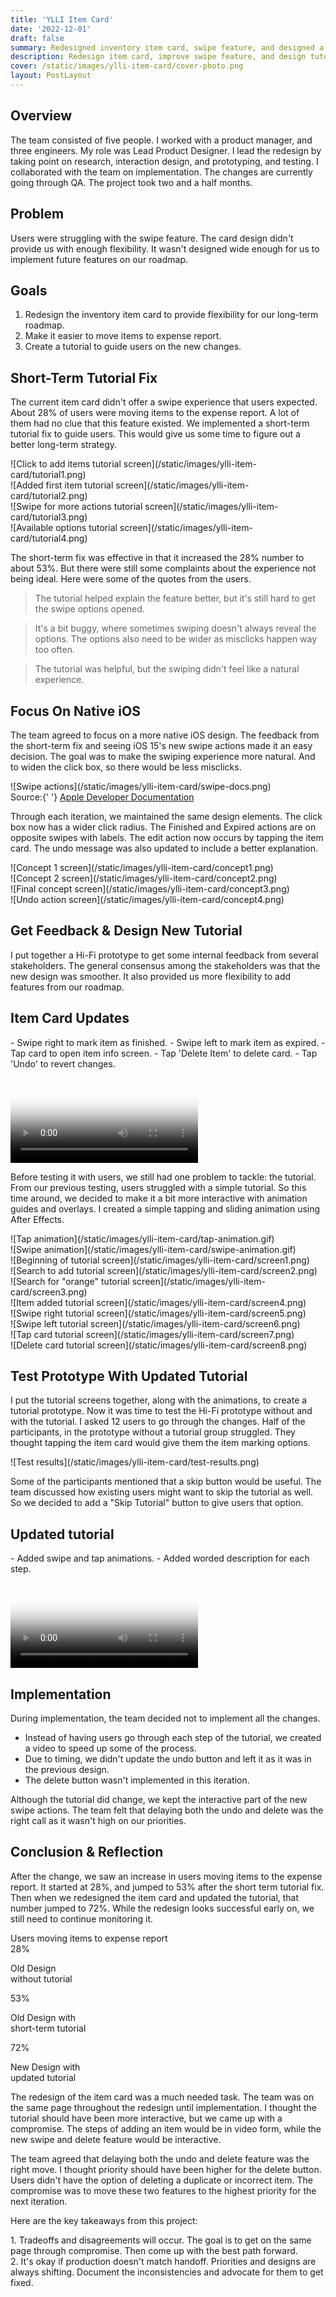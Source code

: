 ```yaml
---
title: 'YLLI Item Card'
date: '2022-12-01'
draft: false
summary: Redesigned inventory item card, swipe feature, and designed a tutorial for new changes.
description: Redesign item card, improve swipe feature, and design tutorial.
cover: /static/images/ylli-item-card/cover-photo.png
layout: PostLayout
---
```


<TOCInline toc={props.toc} asDisclosure />

## Overview

The team consisted of five people. I worked with a product manager, and three engineers. My role was Lead Product Designer. I lead the redesign by taking point on research, interaction design, and prototyping, and testing. I collaborated with the team on implementation. The changes are currently going through QA. The project took two and a half months.

## Problem

Users were struggling with the swipe feature. The card design didn't provide us with enough flexibility. It wasn't designed wide enough for us to implement future features on our roadmap.

## Goals

1. Redesign the inventory item card to provide flexibility for our long-term roadmap.
2. Make it easier to move items to expense report. 
3. Create a tutorial to guide users on the new changes.

## Short-Term Tutorial Fix

The current item card didn't offer a swipe experience that users expected. About 28% of users were moving items to the expense report. A lot of them had no clue that this feature existed. We implemented a short-term tutorial fix to guide users. This would give us some time to figure out a better long-term strategy.

<div className="projectImageGrid">
  <div className="imageProp">
    ![Click to add items tutorial screen](/static/images/ylli-item-card/tutorial1.png)
  </div>
  <div className="imageProp">
    ![Added first item tutorial screen](/static/images/ylli-item-card/tutorial2.png)
  </div>
  <div className="imageProp">
    ![Swipe for more actions tutorial screen](/static/images/ylli-item-card/tutorial3.png)
  </div>
  <div className="imageProp">
    ![Available options tutorial screen](/static/images/ylli-item-card/tutorial4.png)
  </div>
</div>

The short-term fix was effective in that it increased the 28% number to about 53%. But there were still some complaints about the experience not being ideal. Here were some of the quotes from the users.

> ​​​​​​The tutorial helped explain the feature better, but it's still hard to get the swipe options opened.

> It's a bit buggy, where sometimes swiping doesn't always reveal the options. The options also need to be wider as misclicks happen way too often.

> The tutorial was helpful, but the swiping didn't feel like a natural experience.

## Focus On Native iOS

The team agreed to focus on a more native iOS design. The feedback from the short-term fix and seeing iOS 15's new swipe actions made it an easy decision. The goal was to make the swiping experience more natural. And to widen the click box, so there would be less misclicks.

<div className="py-8">
<div className="flex justify-center">
![Swipe actions](/static/images/ylli-item-card/swipe-docs.png)
</div>
  <div className="text-xs text-center">
    Source:{' '}
    <a href="https://developer.apple.com/documentation/swiftui/view/swipeactions(edge:allowsfullswipe:content:)" target="_blank" rel="noreferrer noopener">Apple Developer Documentation</a>
  </div>
</div>

Through each iteration, we maintained the same design elements. The click box now has a wider click radius. The Finished and Expired actions are on opposite swipes with labels. The edit action now occurs by tapping the item card. The undo message was also updated to include a better explanation.

<div className="projectImageGrid">
  <div className="imageProp">
    ![Concept 1 screen](/static/images/ylli-item-card/concept1.png)
  </div>
  <div className="imageProp">
    ![Concept 2 screen](/static/images/ylli-item-card/concept2.png)
  </div>
  <div className="imageProp">
    ![Final concept screen](/static/images/ylli-item-card/concept3.png)
  </div>
  <div className="imageProp">
    ![Undo action screen](/static/images/ylli-item-card/concept4.png)
  </div>
</div>

## Get Feedback & Design New Tutorial

I put together a Hi-Fi prototype to get some internal feedback from several stakeholders. The general consensus among the stakeholders was that the new design was smoother. It also provided us more flexibility to add features from our roadmap.

<div className="flex justify-center py-10">
  <Btn link="https://xd.adobe.com/view/ec45e4a2-ebac-4499-a5d9-31a4c1c9d798-b916/" text="Hi-Fi Prototype" />
</div>

<div className="grid grid-cols-1 sm:grid-cols-2">
  <div className="m-auto">
    <h2 className="text-3xl text-[#59A4F5] font-medium">Item Card Updates</h2>
    - Swipe right to mark item as finished.
    - Swipe left to mark item as expired.
    - Tap card to open item info screen.
    - Tap 'Delete Item' to delete card.
    - Tap 'Undo' to revert changes.
  </div>
  <div className="py-8">
  <Video link="/static/videos/item-card-updates.mp4" poster="/static/videos/item-card-updates-poster.png" />
  </div>
</div>

Before testing it with users, we still had one problem to tackle: the tutorial. From our previous testing, users struggled with a simple tutorial. So this time around, we decided to make it a bit more interactive with animation guides and overlays. I created a simple tapping and sliding animation using After Effects.

<div className="grid grid-cols-1 sm:grid-cols-2">
  <div className="mx-4 md:mx-1">
    ![Tap animation](/static/images/ylli-item-card/tap-animation.gif)
  </div>
  <div className="mx-4 md:mx-1">
    ![Swipe animation](/static/images/ylli-item-card/swipe-animation.gif)
  </div>
</div>

<div className="projectImageGrid">
  <div className="imageProp">
    ![Beginning of tutorial screen](/static/images/ylli-item-card/screen1.png)
  </div>
  <div className="imageProp">
    ![Search to add tutorial screen](/static/images/ylli-item-card/screen2.png)
  </div>
  <div className="imageProp">
    ![Search for "orange" tutorial screen](/static/images/ylli-item-card/screen3.png)
  </div>
  <div className="imageProp">
    ![Item added tutorial screen](/static/images/ylli-item-card/screen4.png)
  </div>
  <div className="imageProp">
    ![Swipe right tutorial screen](/static/images/ylli-item-card/screen5.png)
  </div>
  <div className="imageProp">
    ![Swipe left tutorial screen](/static/images/ylli-item-card/screen6.png)
  </div>
  <div className="imageProp">
    ![Tap card tutorial screen](/static/images/ylli-item-card/screen7.png)
  </div>
  <div className="imageProp">
    ![Delete card tutorial screen](/static/images/ylli-item-card/screen8.png)
  </div>
</div>

## Test Prototype With Updated Tutorial

I put the tutorial screens together, along with the animations, to create a tutorial prototype. Now it was time to test the Hi-Fi prototype without and with the tutorial. I asked 12 users to go through the changes. Half of the participants, in the prototype without a tutorial group struggled. They thought tapping the item card would give them the item marking options.

<div className="md:mx-20 py-8">![Test results](/static/images/ylli-item-card/test-results.png)</div>

Some of the participants mentioned that a skip button would be useful. The team discussed how existing users might want to skip the tutorial as well. So we decided to add a "Skip Tutorial" button to give users that option.


<div className="flex justify-center py-10">
  <Btn link="https://xd.adobe.com/view/0dc5a716-f8bb-4974-a846-1683ca4ccb72-5896/" text="Tutorial Prototype" />
</div>

<div className="grid grid-cols-1 sm:grid-cols-2">
  <div className="m-auto">
    <h2 className="text-3xl text-[#59A4F5] font-medium">Updated tutorial</h2>
    - Added swipe and tap animations.
    - Added worded description for each step.
  </div>
    <div className="py-8">
      <Video link="/static/videos/updated-tutorial.mp4" poster="/static/videos/updated-tutorial-poster.png" />
    </div>
</div>

## Implementation

During implementation, the team decided not to implement all the changes. 
- Instead of having users go through each step of the tutorial, we created a video to speed up some of the process. 
- Due to timing, we didn't update the undo button and left it as it was in the previous design. 
- The delete button wasn't implemented in this iteration.

Although the tutorial did change, we kept the interactive part of the new swipe actions. The team felt that delaying both the undo and delete was the right call as it wasn't high on our priorities.

## Conclusion & Reflection

After the change, we saw an increase in users moving items to the expense report. It started at 28%, and jumped to 53% after the short term tutorial fix. Then when we redesigned the item card and updated the tutorial, that number jumped to 72%. While the redesign looks successful early on, we still need to continue monitoring it.

<div className="text-center pt-8 font-bold text-xl">Users moving items to expense report</div>
<div className="grid grid-cols-3 gap-24 text-center pb-8">
  <div className="py-10">
    <div className="metricHeader text-[#59A4F5]">28%</div>
    <p className="text-xs sm:text-base">
      Old Design <br />
      without tutorial
    </p>
  </div>
  <div className="py-10">
    <div className="metricHeader text-[#59A4F5]">53%</div>
    <p className="text-xs sm:text-base">
      Old Design with <br />
      short-term tutorial
    </p>
  </div>
  <div className="py-10">
    <div className="metricHeader text-[#59A4F5]">72%</div>
    <p className="text-xs sm:text-base">
      New Design with <br />
      updated tutorial
    </p>
  </div>
</div>

The redesign of the item card was a much needed task. The team was on the same page throughout the redesign until implementation. I thought the tutorial should have been more interactive, but we came up with a compromise. The steps of adding an item would be in video form, while the new swipe and delete feature would be interactive.

The team agreed that delaying both the undo and delete feature was the right move. I thought priority should have been higher for the delete button. Users didn't have the option of deleting a duplicate or incorrect item. The compromise was to move these two features to the highest priority for the next iteration.

Here are the key takeaways from this project:

<div className="keyTakeaways">
  1. <span className="font-semibold">Tradeoffs and disagreements will occur.</span> The goal is to get
  on the same page through compromise. Then come up with the best path forward.
</div>

<div className="keyTakeaways">
  2. <span className="font-semibold">It's okay if production doesn't match handoff.</span> Priorities
  and designs are always shifting. Document the inconsistencies and advocate for them to get fixed.
</div>